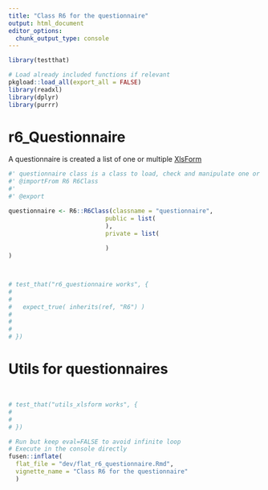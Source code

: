 ```yaml
---
title: "Class R6 for the questionnaire"
output: html_document
editor_options: 
  chunk_output_type: console
---
```


```r
library(testthat)
```

```r
# Load already included functions if relevant
pkgload::load_all(export_all = FALSE)
library(readxl)
library(dplyr)
library(purrr)

```

# r6_Questionnaire


A questionnaire is created a list of one or multiple [XlsForm](http://xlsform.org)

```r
#' questionnaire class is a class to load, check and manipulate one or more than one XLSForm 
#' @importFrom R6 R6Class
#' 
#' @export

questionnaire <- R6::R6Class(classname = "questionnaire",
                           public = list(
                           ),
                           private = list(
                             
                           )
)
```

```r

```


```r

```

```r
# test_that("r6_questionnaire works", {
# 
#   
#   expect_true( inherits(ref, "R6") )
#   
# 
# 
# })
```


# Utils for questionnaires
    
```r




```


```r

```
  
  
```r
# test_that("utils_xlsform works", {
#   
# 
# })
```
  

```r
# Run but keep eval=FALSE to avoid infinite loop
# Execute in the console directly
fusen::inflate(
  flat_file = "dev/flat_r6_questionnaire.Rmd", 
  vignette_name = "Class R6 for the questionnaire"
  )
```

